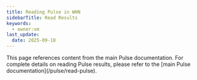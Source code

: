 ```yaml
---
title: Reading Pulse in WHN
sidebarTitle: Read Results
keywords:
  - owner:vm
last_update:
  date: 2025-09-18
---
```


<Note>
This page references content from the main Pulse documentation. For complete details on reading Pulse results, please refer to the [main Pulse documentation](/pulse/read-pulse).
</Note>
